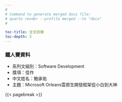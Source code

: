 ```yaml
---
#
# Command to generate merged docx file:
# quarto render --profile merged --to "docx"
#

toc-title: 全文目錄
toc-depth: 3
---
```


### 鐵人賽資料 {.unnumbered .unlisted}

- 系列文組別：Software Development
- 獎項：佳作
- 中文姓名：鮑承佑
- 主題：Microsoft Orleans雲原生開發框架從小白到大神

{{< pagebreak >}}